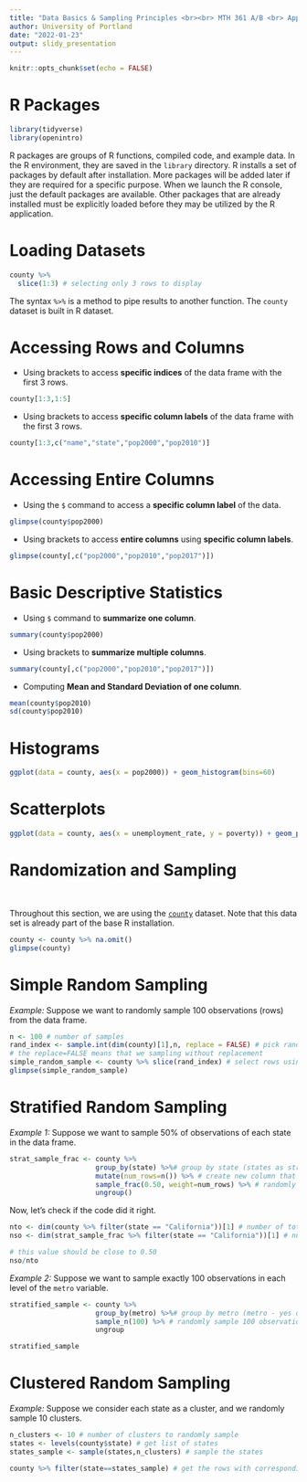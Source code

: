 ---
title: "Data Basics & Sampling Principles <br><br> MTH 361 A/B <br> Applied Statistics I <br> Spring 2023"
author: University of Portland
date: "2022-01-23"
output: slidy_presentation
---

```{r setup, include=FALSE}
knitr::opts_chunk$set(echo = FALSE)
```

# R Packages {.bigger}

```{r message=FALSE, warning=FALSE, paged.print=FALSE, echo=TRUE}
library(tidyverse)
library(openintro)
```

R packages are groups of R functions, compiled code, and example data. In the R environment, they are saved in the `library` directory. R installs a set of packages by default after installation. More packages will be added later if they are required for a specific purpose. When we launch the R console, just the default packages are available. Other packages that are already installed must be explicitly loaded before they may be utilized by the R application.

# Loading Datasets {.bigger}

```{r loading-data-from-package, message=FALSE, echo=TRUE}
county %>%
  slice(1:3) # selecting only 3 rows to display
```

The syntax `%>%` is a method to pipe results to another function. The `county` dataset is built in R dataset.

# Accessing Rows and Columns {.bigger}

  * Using brackets to access **specific indices** of the data frame with the first 3 rows.
```{r rows-and-columns-1, message=FALSE, echo=TRUE}
county[1:3,1:5]
```

  * Using brackets to access **specific column labels** of the data frame with the first 3 rows.
```{r rows-and-columns-2, message=FALSE, echo=TRUE}
county[1:3,c("name","state","pop2000","pop2010")]
```

# Accessing Entire Columns {.bigger}

  * Using the `$` command to access a **specific column label** of the data.
```{r rows-and-columns-3, message=FALSE, echo=TRUE}
glimpse(county$pop2000)
```

  * Using brackets to access **entire columns** using **specific column labels**.
```{r rows-and-columns-4, message=FALSE, echo=TRUE}
glimpse(county[,c("pop2000","pop2010","pop2017")])
```

# Basic Descriptive Statistics {.bigger}

  * Using `$` command to **summarize one column**.
```{r summarize-data-1, message=FALSE, echo=TRUE}
summary(county$pop2000)
```

  * Using brackets to **summarize multiple columns**.
```{r summarize-data-2, message=FALSE, echo=TRUE}
summary(county[,c("pop2000","pop2010","pop2017")])
```

  * Computing **Mean and Standard Deviation of one column**.
```{r means-and-standard-deviations-1, message=FALSE, echo=TRUE}
mean(county$pop2010)
sd(county$pop2010)
```

# Histograms {.bigger}

```{r basic-data-visualization-1, message=FALSE, echo=TRUE}
ggplot(data = county, aes(x = pop2000)) + geom_histogram(bins=60)
```

# Scatterplots {.bigger}

```{r basic-data-visualization-2, message=FALSE, echo=TRUE}
ggplot(data = county, aes(x = unemployment_rate, y = poverty)) + geom_point()
```

# **Randomization and Sampling**

<br>

Throughout this section, we are using the [`county`](https://www.openintro.org/data/index.php?data=county){target="_blank"} dataset. Note that this data set is already part of the base R installation.

```{r echo=TRUE}
county <- county %>% na.omit()
glimpse(county)
```

# Simple Random Sampling

*Example:* Suppose we want to randomly sample 100 observations (rows) from the data frame.

```{r echo=TRUE}
n <- 100 # number of samples
rand_index <- sample.int(dim(county)[1],n, replace = FALSE) # pick random row indices from the data frame
# the replace=FALSE means that we sampling without replacement
simple_random_sample <- county %>% slice(rand_index) # select rows using the random indices
glimpse(simple_random_sample)
```

# Stratified Random Sampling

*Example 1:* Suppose we want to sample 50\% of observations of each state in the data frame.

```{r echo=TRUE}
strat_sample_frac <- county %>%
                     group_by(state) %>%# group by state (states as strata)
                     mutate(num_rows=n()) %>% # create new column that counts the number of observations in each strata
                     sample_frac(0.50, weight=num_rows) %>% # randomly sample 50% of observations in each strata
                     ungroup()
```

Now, let's check if the code did it right.

```{r echo=TRUE}
nto <- dim(county %>% filter(state == "California"))[1] # number of total observations
nso <- dim(strat_sample_frac %>% filter(state == "California"))[1] # number of sample observations

# this value should be close to 0.50
nso/nto
```

*Example 2:* Suppose we want to sample exactly 100 observations in each level of the `metro` variable.

```{r echo=TRUE}
stratified_sample <- county %>% 
                     group_by(metro) %>%# group by metro (metro - yes or no - as strata)
                     sample_n(100) %>% # randomly sample 100 observations in each strata
                     ungroup

stratified_sample
```

# Clustered Random Sampling

*Example:* Suppose we consider each state as a cluster, and we randomly sample 10 clusters.

```{r echo=TRUE}
n_clusters <- 10 # number of clusters to randomly sample
states <- levels(county$state) # get list of states
states_sample <- sample(states,n_clusters) # sample the states

county %>% filter(state==states_sample) # get the rows with corresponding states that are sampled.
```
